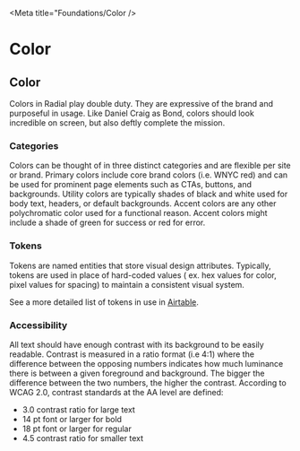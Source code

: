 
<Meta title="Foundations/Color />

# Color

## Color

Colors in Radial play double duty. They are expressive of the brand and purposeful in usage. Like Daniel Craig as Bond, colors should look incredible on screen, but also deftly complete the mission.


### Categories

Colors can be thought of in three distinct categories and are flexible per site or brand. Primary colors include core brand colors (i.e. WNYC red) and can be used for prominent page elements such as CTAs, buttons, and backgrounds. Utility colors are typically shades of black and white used for body text, headers, or default backgrounds. Accent colors are any other polychromatic color used for a functional reason. Accent colors might include a shade of green for success or red for error.

### Tokens

Tokens are named entities that store visual design attributes. Typically, tokens are used in place of hard-coded values ( ex. hex values for color, pixel values for spacing) to maintain a consistent visual system.

See a more detailed list of tokens in use in [Airtable](https://airtable.com/invite/l?inviteId=invsghVm3eYR1d6T9&inviteToken=124e9347d00036d37c22a656c1db30fb33545926729192aa51f4814f52a8267b).

### Accessibility

All text should have enough contrast with its background to be easily readable. Contrast is measured in a ratio format (i.e 4:1) where the difference between the opposing numbers indicates how much luminance there is between a given foreground and background. The bigger the difference between the two numbers, the higher the contrast. According to WCAG 2.0, contrast standards at the AA level are defined:

-   3.0 contrast ratio for large text 
-   14 pt font or larger for bold    
-   18 pt font or larger for regular
-   4.5 contrast ratio for smaller text
